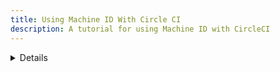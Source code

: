 ```yaml
---
title: Using Machine ID With Circle CI
description: A tutorial for using Machine ID with CircleCI
---
```


<Details
  title="Version warning"
  opened={true}
  scope={["oss", "enterprise"]}
  scopeOnly={true}
  min="11.0"
>
  Machine ID for CircleCI is available starting from Teleport `v11.1`.
</Details>
